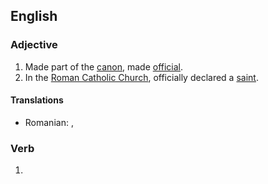 ==English==

===Adjective===
{{en-adj|-}}

# Made part of the [[canon]], made [[official]].
# In the [[Roman Catholic Church]], officially declared a [[saint]].

====Translations====
{{trans-top|made part of the canon, made official}}
{{trans-mid}}
{{trans-bottom}}

{{trans-top|Roman Catholic Church: officially declared a saint}}
* Romanian: {{t|ro|canonizat|m|n}}, {{t|ro|canonizată|f}}
{{trans-mid}}
{{trans-bottom}}

===Verb===
{{head|en|verb form}}

# {{en-past of|canonize}}